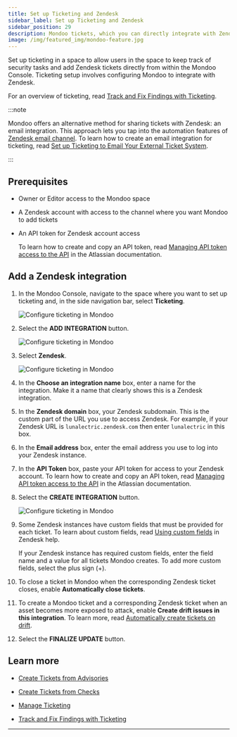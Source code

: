 ```yaml
---
title: Set up Ticketing and Zendesk
sidebar_label: Set up Ticketing and Zendesk
sidebar_position: 29
description: Mondoo tickets, which you can directly integrate with Zendesk, allow you to track remediation of important security findings. Set up an integration with Zendesk to start using ticketing and include Mondoo data in your Zendesk tickets.
image: /img/featured_img/mondoo-feature.jpg
---
```


Set up ticketing in a space to allow users in the space to keep track of security tasks and add Zendesk tickets directly from within the Mondoo Console. Ticketing setup involves configuring Mondoo to integrate with Zendesk.

For an overview of ticketing, read [Track and Fix Findings with Ticketing](/platform/ticketing/overview/).

:::note

Mondoo offers an alternative method for sharing tickets with Zendesk: an email integration. This approach lets you tap into the automation features of [Zendesk email channel](https://support.zendesk.com/hc/en-us/sections/5437005103002-Setting-up-your-email-channel). To learn how to create an email integration for ticketing, read [Set up Ticketing to Email Your External Ticket System](/platform/ticketing/setup-email).

:::

## Prerequisites

- Owner or Editor access to the Mondoo space

- A Zendesk account with access to the channel where you want Mondoo to add tickets

- An API token for Zendesk account access

  To learn how to create and copy an API token, read [Managing API token access to the API](https://support.zendesk.com/hc/en-us/articles/4408889192858-Managing-access-to-the-Zendesk-API#topic_tcb_fk1_2yb) in the Atlassian documentation.

## Add a Zendesk integration

1. In the Mondoo Console, navigate to the space where you want to set up ticketing and, in the side navigation bar, select **Ticketing**.

   ![Configure ticketing in Mondoo](/img/platform/ticketing/ticketing-blank.png)

2. Select the **ADD INTEGRATION** button.

   ![Configure ticketing in Mondoo](/img/platform/ticketing/ticketing-integrations.png)

3. Select **Zendesk**.

   ![Configure ticketing in Mondoo](/img/platform/ticketing/ticketing-add-zendesk.png)

4. In the **Choose an integration name** box, enter a name for the integration. Make it a name that clearly shows this is a Zendesk integration.

5. In the **Zendesk domain** box, your Zendesk subdomain. This is the custom part of the URL you use to access Zendesk. For example, if your Zendesk URL is `lunalectric.zendesk.com` then enter `lunalectric` in this box.

6. In the **Email address** box, enter the email address you use to log into your Zendesk instance.

7. In the **API Token** box, paste your API token for access to your Zendesk account. To learn how to create and copy an API token, read [Managing API token access to the API](https://support.zendesk.com/hc/en-us/articles/4408889192858-Managing-access-to-the-Zendesk-API#topic_tcb_fk1_2yb) in the Atlassian documentation.

8. Select the **CREATE INTEGRATION** button.

   ![Configure ticketing in Mondoo](/img/platform/ticketing/add-zendesk-2.png)

9. Some Zendesk instances have custom fields that must be provided for each ticket. To learn about custom fields, read [Using custom fields](https://support.zendesk.com/hc/en-us/articles/4420210121114-Using-custom-fields) in Zendesk help.

   If your Zendesk instance has required custom fields, enter the field name and a value for all tickets Mondoo creates. To add more custom fields, select the plus sign (+).

10. To close a ticket in Mondoo when the corresponding Zendesk ticket closes, enable **Automatically close tickets**.

11. To create a Mondoo ticket and a corresponding Zendesk ticket when an asset becomes more exposed to attack, enable **Create drift issues in this integration**. To learn more, read [Automatically create tickets on drift](/platform/ticketing/manage#automatically-create-tickets-on-drift).

12. Select the **FINALIZE UPDATE** button.

## Learn more

- [Create Tickets from Advisories](/platform/ticketing/advisories/)

- [Create Tickets from Checks](/platform/ticketing/checks/)

- [Manage Ticketing](/platform/ticketing/manage/)

- [Track and Fix Findings with Ticketing](/platform/ticketing/overview/)

---
